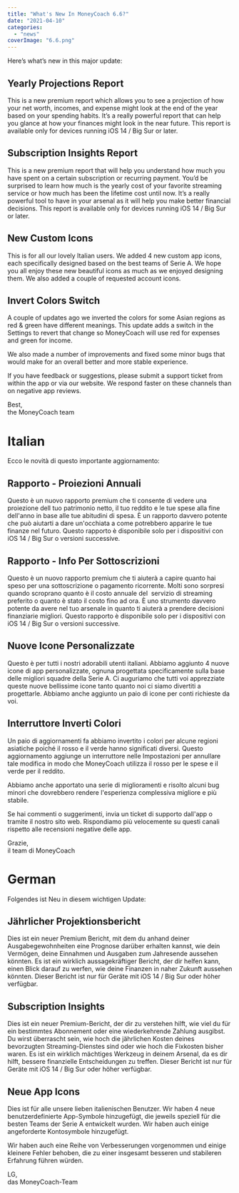 ```yaml
---
title: "What's New In MoneyCoach 6.6?"
date: "2021-04-10"
categories: 
  - "news"
coverImage: "6.6.png"
---
```


Here’s what’s new in this major update:

## Yearly Projections Report

This is a new premium report which allows you to see a projection of how your net worth, incomes, and expense might look at the end of the year based on your spending habits. It’s a really powerful report that can help you glance at how your finances might look in the near future. This report is available only for devices running iOS 14 / Big Sur or later.

## Subscription Insights Report

This is a new premium report that will help you understand how much you have spent on a certain subscription or recurring payment. You’d be surprised to learn how much is the yearly cost of your favorite streaming service or how much has been the lifetime cost until now. It’s a really powerful tool to have in your arsenal as it will help you make better financial decisions. This report is available only for devices running iOS 14 / Big Sur or later.

## New Custom Icons

This is for all our lovely Italian users. We added 4 new custom app icons, each specifically designed based on the best teams of Serie A. We hope you all enjoy these new beautiful icons as much as we enjoyed designing them. We also added a couple of requested account icons.

## Invert Colors Switch

A couple of updates ago we inverted the colors for some Asian regions as red & green have different meanings. This update adds a switch in the Settings to revert that change so MoneyCoach will use red for expenses and green for income.

We also made a number of improvements and fixed some minor bugs that would make for an overall better and more stable experience.

If you have feedback or suggestions, please submit a support ticket from within the app or via our website. We respond faster on these channels than on negative app reviews.

Best,  
the MoneyCoach team

# Italian

Ecco le novità di questo importante aggiornamento:

## Rapporto - Proiezioni Annuali

Questo è un nuovo rapporto premium che ti consente di vedere una proiezione dell tuo patrimonio netto, il tuo reddito e le tue spese alla fine dell'anno in base alle tue abitudini di spesa. È un rapporto davvero potente che può aiutarti a dare un'occhiata a come potrebbero apparire le tue finanze nel futuro. Questo rapporto è disponibile solo per i dispositivi con iOS 14 / Big Sur o versioni successive.

## Rapporto - Info Per Sottoscrizioni

Questo è un nuovo rapporto premium che ti aiuterà a capire quanto hai speso per una sottoscrizione o pagamento ricorrente. Molti sono sorpresi quando scroprano quanto è il costo annuale del  servizio di streaming preferito o quanto è stato il costo fino ad ora. È uno strumento davvero potente da avere nel tuo arsenale in quanto ti aiuterà a prendere decisioni finanziarie migliori. Questo rapporto è disponibile solo per i dispositivi con iOS 14 / Big Sur o versioni successive.

## Nuove Icone Personalizzate

Questo è per tutti i nostri adorabili utenti italiani. Abbiamo aggiunto 4 nuove icone di app personalizzate, ognuna progettata specificamente sulla base delle migliori squadre della Serie A. Ci auguriamo che tutti voi apprezziate queste nuove bellissime icone tanto quanto noi ci siamo divertiti a progettarle. Abbiamo anche aggiunto un paio di icone per conti richieste da voi.

## Interruttore Inverti Colori

Un paio di aggiornamenti fa abbiamo invertito i colori per alcune regioni asiatiche poiché il rosso e il verde hanno significati diversi. Questo aggiornamento aggiunge un interruttore nelle Impostazioni per annullare tale modifica in modo che MoneyCoach utilizza il rosso per le spese e il verde per il reddito.

Abbiamo anche apportato una serie di miglioramenti e risolto alcuni bug minori che dovrebbero rendere l'esperienza complessiva migliore e più stabile.

Se hai commenti o suggerimenti, invia un ticket di supporto dall'app o tramite il nostro sito web. Rispondiamo più velocemente su questi canali rispetto alle recensioni negative delle app.

Grazie,  
il team di MoneyCoach

# German

Folgendes ist Neu in diesem wichtigen Update:

## Jährlicher Projektionsbericht

Dies ist ein neuer Premium Bericht, mit dem du anhand deiner Ausgabegewohnheiten eine Prognose darüber erhalten kannst, wie dein Vermögen, deine Einnahmen und Ausgaben zum Jahresende aussehen könnten. Es ist ein wirklich aussagekräftiger Bericht, der dir helfen kann, einen Blick darauf zu werfen, wie deine Finanzen in naher Zukunft aussehen könnten. Dieser Bericht ist nur für Geräte mit iOS 14 / Big Sur oder höher verfügbar.

## Subscription Insights

Dies ist ein neuer Premium-Bericht, der dir zu verstehen hilft, wie viel du für ein bestimmtes Abonnement oder eine wiederkehrende Zahlung ausgibst. Du wirst überrascht sein, wie hoch die jährlichen Kosten deines bevorzugten Streaming-Dienstes sind oder wie hoch die Fixkosten bisher waren. Es ist ein wirklich mächtiges Werkzeug in deinem Arsenal, da es dir hilft, bessere finanzielle Entscheidungen zu treffen. Dieser Bericht ist nur für Geräte mit iOS 14 / Big Sur oder höher verfügbar.

## Neue App Icons

Dies ist für alle unsere lieben italienischen Benutzer. Wir haben 4 neue benutzerdefinierte App-Symbole hinzugefügt, die jeweils speziell für die besten Teams der Serie A entwickelt wurden. Wir haben auch einige angeforderte Kontosymbole hinzugefügt.

Wir haben auch eine Reihe von Verbesserungen vorgenommen und einige kleinere Fehler behoben, die zu einer insgesamt besseren und stabileren Erfahrung führen würden.

LG,  
das MoneyCoach-Team
